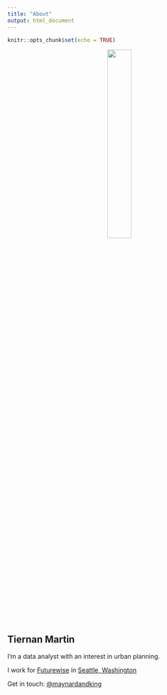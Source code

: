 ```yaml
---
title: "About"
output: html_document
---
```


```r
knitr::opts_chunk$set(echo = TRUE)
```

<p align="center">
![](/page/about_files/headshot2015-red-circle.png){width=33%}
</p>

## Tiernan Martin

I'm a data analyst with an interest in urban planning. 

I work for [Futurewise](http://futurewise.org/) in [<i class="fa fa-map-marker"></i> Seattle, Washington](https://goo.gl/maps/djjtTaLfLj52)

Get in touch: [\@maynardandking](https://twitter.com/maynardandking)

